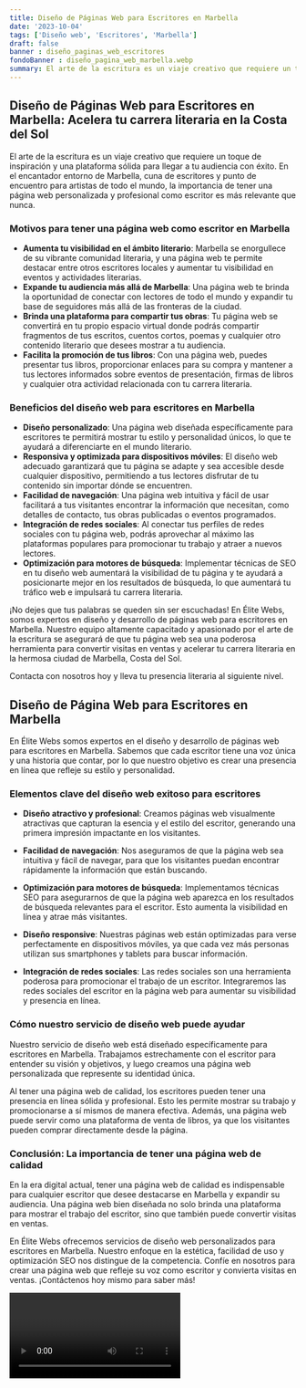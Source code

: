 ```yaml
---
title: Diseño de Páginas Web para Escritores en Marbella
date: '2023-10-04'
tags: ['Diseño web', 'Escritores', 'Marbella']
draft: false
banner : diseño_paginas_web_escritores
fondoBanner : diseño_pagina_web_marbella.webp
summary: El arte de la escritura es un viaje creativo que requiere un toque de inspiración y una plataforma sólida para llegar a tu audiencia con éxito. En el encantador entorno de Marbella, cuna de escritores y punto de encuentro para artistas de todo el mundo, la importancia de tener una página web personalizada y profesional como escritor es más relevante que nunca.
---
```


## Diseño de Páginas Web para Escritores en Marbella: Acelera tu carrera literaria en la Costa del Sol

El arte de la escritura es un viaje creativo que requiere un toque de inspiración y una plataforma sólida para llegar a tu audiencia con éxito. En el encantador entorno de Marbella, cuna de escritores y punto de encuentro para artistas de todo el mundo, la importancia de tener una página web personalizada y profesional como escritor es más relevante que nunca.

### Motivos para tener una página web como escritor en Marbella

- **Aumenta tu visibilidad en el ámbito literario**: Marbella se enorgullece de su vibrante comunidad literaria, y una página web te permite destacar entre otros escritores locales y aumentar tu visibilidad en eventos y actividades literarias.
- **Expande tu audiencia más allá de Marbella**: Una página web te brinda la oportunidad de conectar con lectores de todo el mundo y expandir tu base de seguidores más allá de las fronteras de la ciudad.
- **Brinda una plataforma para compartir tus obras**: Tu página web se convertirá en tu propio espacio virtual donde podrás compartir fragmentos de tus escritos, cuentos cortos, poemas y cualquier otro contenido literario que desees mostrar a tu audiencia. 
- **Facilita la promoción de tus libros**: Con una página web, puedes presentar tus libros, proporcionar enlaces para su compra y mantener a tus lectores informados sobre eventos de presentación, firmas de libros y cualquier otra actividad relacionada con tu carrera literaria.

### Beneficios del diseño web para escritores en Marbella

- **Diseño personalizado**: Una página web diseñada específicamente para escritores te permitirá mostrar tu estilo y personalidad únicos, lo que te ayudará a diferenciarte en el mundo literario.
- **Responsiva y optimizada para dispositivos móviles**: El diseño web adecuado garantizará que tu página se adapte y sea accesible desde cualquier dispositivo, permitiendo a tus lectores disfrutar de tu contenido sin importar dónde se encuentren.
- **Facilidad de navegación**: Una página web intuitiva y fácil de usar facilitará a tus visitantes encontrar la información que necesitan, como detalles de contacto, tus obras publicadas o eventos programados.
- **Integración de redes sociales**: Al conectar tus perfiles de redes sociales con tu página web, podrás aprovechar al máximo las plataformas populares para promocionar tu trabajo y atraer a nuevos lectores.
- **Optimización para motores de búsqueda**: Implementar técnicas de SEO en tu diseño web aumentará la visibilidad de tu página y te ayudará a posicionarte mejor en los resultados de búsqueda, lo que aumentará tu tráfico web e impulsará tu carrera literaria.

¡No dejes que tus palabras se queden sin ser escuchadas! En Élite Webs, somos expertos en diseño y desarrollo de páginas web para escritores en Marbella. Nuestro equipo altamente capacitado y apasionado por el arte de la escritura se asegurará de que tu página web sea una poderosa herramienta para convertir visitas en ventas y acelerar tu carrera literaria en la hermosa ciudad de Marbella, Costa del Sol.

Contacta con nosotros hoy y lleva tu presencia literaria al siguiente nivel.

<GifSeo />

<Cta />

## Diseño de Página Web para Escritores en Marbella

En Élite Webs somos expertos en el diseño y desarrollo de páginas web para escritores en Marbella. Sabemos que cada escritor tiene una voz única y una historia que contar, por lo que nuestro objetivo es crear una presencia en línea que refleje su estilo y personalidad.

### Elementos clave del diseño web exitoso para escritores

- **Diseño atractivo y profesional**: Creamos páginas web visualmente atractivas que capturan la esencia y el estilo del escritor, generando una primera impresión impactante en los visitantes.

- **Facilidad de navegación**: Nos aseguramos de que la página web sea intuitiva y fácil de navegar, para que los visitantes puedan encontrar rápidamente la información que están buscando.

- **Optimización para motores de búsqueda**: Implementamos técnicas SEO para asegurarnos de que la página web aparezca en los resultados de búsqueda relevantes para el escritor. Esto aumenta la visibilidad en línea y atrae más visitantes.

- **Diseño responsive**: Nuestras páginas web están optimizadas para verse perfectamente en dispositivos móviles, ya que cada vez más personas utilizan sus smartphones y tablets para buscar información.

- **Integración de redes sociales**: Las redes sociales son una herramienta poderosa para promocionar el trabajo de un escritor. Integraremos las redes sociales del escritor en la página web para aumentar su visibilidad y presencia en línea.

### Cómo nuestro servicio de diseño web puede ayudar

Nuestro servicio de diseño web está diseñado específicamente para escritores en Marbella. Trabajamos estrechamente con el escritor para entender su visión y objetivos, y luego creamos una página web personalizada que represente su identidad única.

Al tener una página web de calidad, los escritores pueden tener una presencia en línea sólida y profesional. Esto les permite mostrar su trabajo y promocionarse a sí mismos de manera efectiva. Además, una página web puede servir como una plataforma de venta de libros, ya que los visitantes pueden comprar directamente desde la página.

### Conclusión: La importancia de tener una página web de calidad

En la era digital actual, tener una página web de calidad es indispensable para cualquier escritor que desee destacarse en Marbella y expandir su audiencia. Una página web bien diseñada no solo brinda una plataforma para mostrar el trabajo del escritor, sino que también puede convertir visitas en ventas.

En Élite Webs ofrecemos servicios de diseño web personalizados para escritores en Marbella. Nuestro enfoque en la estética, facilidad de uso y optimización SEO nos distingue de la competencia. Confíe en nosotros para crear una página web que refleje su voz como escritor y convierta visitas en ventas. ¡Contáctenos hoy mismo para saber más!

<Video />

<CtaBot job='Escritores' city='Marbella'/>

<Gmaps query='Marbella+españa+maps' />